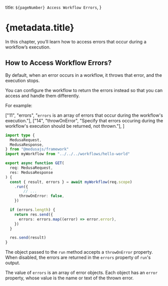   title: `${pageNumber} Access Workflow Errors`,
}

# {metadata.title}

In this chapter, you’ll learn how to access errors that occur during a workflow’s execution.

## How to Access Workflow Errors?

By default, when an error occurs in a workflow, it throws that error, and the execution stops.

You can configure the workflow to return the errors instead so that you can access and handle them differently.

For example:

  ["11", "errors", "`errors` is an array of errors that occur during the workflow's execution."],
  ["14", "throwOnError", "Specify that errors occuring during the workflow's execution should be returned, not thrown."],
]

```ts title="src/api/workflows/route.ts" highlights={highlights} collapsibleLines="1-6" expandButtonLabel="Show Imports"
import type {
  MedusaRequest,
  MedusaResponse,
} from "@medusajs/framework"
import myWorkflow from "../../../workflows/hello-world"

export async function GET(
  req: MedusaRequest,
  res: MedusaResponse
) {
  const { result, errors } = await myWorkflow(req.scope)
    .run({
	    // ...
      throwOnError: false,
    })

  if (errors.length) {
    return res.send({
      errors: errors.map((error) => error.error),
    })
  }

  res.send(result)
}

```

The object passed to the `run` method accepts a `throwOnError` property. When disabled, the errors are returned in the `errors` property of `run`'s output.

The value of `errors` is an array of error objects. Each object has an `error` property, whose value is the name or text of the thrown error.
